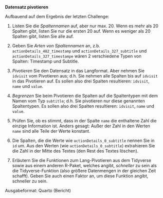 **Datensatz pivotieren**


Aufbauend auf dem Ergebnis der letzten Challenge:



1. Listen Sie die *Spaltennamen* auf, aber nur max. 20. Wenn es mehr als 20 Spalten gibt, listen Sie nur die ersten 20 auf. Wenn es weniger als 20 Spalten gibt, listen Sie alle auf.

2. Geben Sie *Arten von Spaltennamen* an, z.b. `actionDetails_482_timestamp` und `actionDetails_327_subtitle` und `actionDetails_327_timestampe` wären 2 verschiedene Typen von Spalten: Timestamp und Subtitle.

2. *Pivotieren* Sie den Datensatz in das Langformat. Aber nehmen Sie `idvisit` vom Pivotieren aus; d.h. Sie nehmen alle Spalten bis auf `idvisit` in das Pivotieren auf. Es sollen also drei Spalten resultieren: `idvisit`, `name` und `value`.

3. *Begrenzen* Sie beim Pivotieren die Spalten auf die Spaltentypen mit dem Namen vom Typ `subtitle`; d.h. Sie pivotieren nur diese genannten Spaltentypen. Es sollen also drei Spalten resultieren: `idvisit`, `name` und `value`.

4. Prüfen Sie, ob es stimmt, dass in der Spalte `name` die enthaltene Zahl die einzige Information ist. Anders gesagt: Außer der Zahl in den Werten `name` sind alle Teile der Werte konstant.

5. Die Spalten, die die Werte wie `actionDetails_0_subtitle` nennen Sie in `id` um. Aus den Werten (wie `actionDetails_0_subtitle`) extrahieren Sie die Zahl in der Mitte des Textes (den Rest des Textes löschen).

6. Erläutern Sie die Funktionen zum Lang-Pivotieren aus dem Tidyverse sowie aus einem anderen R-Paket, welches angibt, *schneller* zu sein als die Tidyverse-Funktion (also größere Datenmengen in der gleichen Zeit schafft). Geben Sie auch einen Faktor an, um diese Funktion angibt, schneller zu sein.




Ausgabeformat: Quarto (Bericht)

